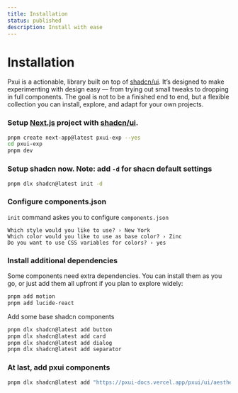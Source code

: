 ```yaml
---
title: Installation
status: published
description: Install with ease
---
```


# Installation

Pxui is a actionable, library built on top of [shadcn/ui](https://ui.shadcn.com). It’s designed to make experimenting with design easy — from trying out small tweaks to dropping in full components. The goal is not to be a finished end to end, but a flexible collection you can install, explore, and adapt for your own projects.

### Setup [Next.js](https://nextjs.org) project with [shadcn/ui](https:ui.shadcn.com).

```bash
pnpm create next-app@latest pxui-exp --yes
cd pxui-exp
pnpm dev
```

### Setup shadcn now. Note: add `-d` for shacn default settings

```bash
pnpm dlx shadcn@latest init -d
```

### Configure components.json

`init` command askes you to configure `components.json`

```text
Which style would you like to use? › New York
Which color would you like to use as base color? › Zinc
Do you want to use CSS variables for colors? › yes
```

### Install additional dependencies

Some components need extra dependencies. You can install them as you go, or just add them all upfront if you plan to explore widely:

```bash
pnpm add motion
pnpm add lucide-react
```

Add some base shadcn components

```bash
pnpm dlx shadcn@latest add button
pnpm dlx shadcn@latest add card
pnpm dlx shadcn@latest add dialog
pnpm dlx shadcn@latest add separator
```

### At last, add pxui components

```bash
pnpm dlx shadcn@latest add "https://pxui-docs.vercel.app/pxui/ui/aesthetic-button.json"
```

